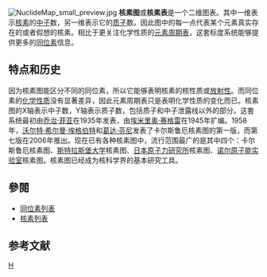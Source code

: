 {{noteTA
|G1=Physics
}}
{{unreferenced|time=2014-12-20T13:44:40+00:00}}
[[Image:NuclideMap_small_preview.jpg|thumb]]
'''核素图'''或'''核素表'''是一个二维图表。其中一维表示[[核素|核素]]的[[中子|中子]]数，另一维表示它的[[质子|质子]]数。因此图中的每一点代表某个元素真实存在的或者假想的核素。相比于更关注化学性质的[[元素周期表|元素周期表]]，这套标度系统能够提供更多的[[同位素|同位素]]信息。

==特点和历史==
因为核素图能区分不同的同位素，所以它能够表明核素的核性质或[[放射性|放射性]]。而同位素的[[化学性质|化学性质]]没有显著差异，因此元素周期表只是表明化学性质的变化而已。核素图的X轴表示中子数，Y轴表示质子数，包括质子和中子泄露线以外的部分。这套系统最初由[[乔治·菲亚|乔治·菲亚]]在1935年发表，由[[埃米里奥·赛格雷|埃米里奥·赛格雷]]在1945年扩编。1958年，[[沃尔特·希尔曼·埃格伯特|沃尔特·希尔曼·埃格伯特]]和[[葛达·芬尼|葛达·芬尼]]发表了卡尔斯鲁厄核素图的第一版，而第七版在2006年推出。现在已有各种核素图中，流行范围最广的是其中四个：卡尔斯鲁厄核素图、[[斯特拉斯堡大学|斯特拉斯堡大学]]核素图、[[日本原子力研究所|日本原子力研究所]]核素图、[[诺尔原子能实验室|诺尔原子能实验室]]核素图。核素图已经成为核科学界的基本研究工具。

== 參閱 ==
* [[同位素列表|同位素列表]]
* [[核素列表|核素列表]]

==参考文献==

[[Category:原子物理学|H]]